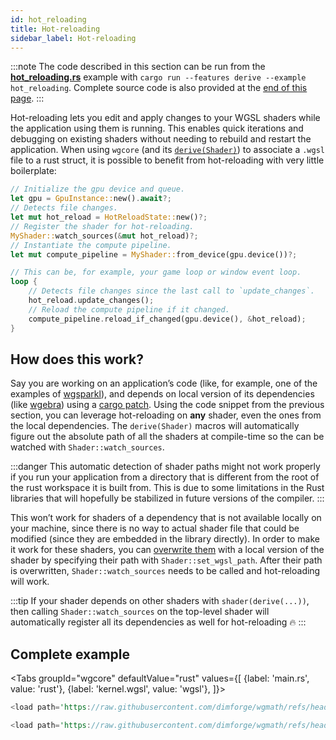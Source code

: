 ```yaml
---
id: hot_reloading
title: Hot-reloading
sidebar_label: Hot-reloading
---
```



:::note
The code described in this section can be run from the
[**hot_reloading.rs**](https://github.com/dimforge/wgmath/blob/main/crates/wgcore/examples/hot_reloading.rs) example with
`cargo run --features derive --example hot_reloading`. Complete source code is also provided at the
[end of this page](#complete-example).
:::

Hot-reloading lets you edit and apply changes to your WGSL shaders while the application using them is running. This
enables quick iterations and debugging on existing shaders without needing to rebuild and restart the application.
When using `wgcore` (and its [`derive(Shader)`](./shaders_composition.mdx)) to associate a `.wgsl` file to a rust struct,
it is possible to benefit from hot-reloading with very little boilerplate:

```rust
// Initialize the gpu device and queue.
let gpu = GpuInstance::new().await?;
// Detects file changes.
let mut hot_reload = HotReloadState::new()?;
// Register the shader for hot-reloading.
MyShader::watch_sources(&mut hot_reload)?;
// Instantiate the compute pipeline.
let mut compute_pipeline = MyShader::from_device(gpu.device())?;

// This can be, for example, your game loop or window event loop.
loop {
    // Detects file changes since the last call to `update_changes`.
    hot_reload.update_changes();
    // Reload the compute pipeline if it changed.
    compute_pipeline.reload_if_changed(gpu.device(), &hot_reload);
}
```

## How does this work?

Say you are working on an application’s code (like, for example, one of the examples of
[wgsparkl](https://github.com/dimforge/wgsparkl)), and depends on local version of its dependencies (like
[wgebra](https://github.com/dimforge/wgmath)) using a [cargo patch](https://doc.rust-lang.org/cargo/reference/overriding-dependencies.html).
Using the code snippet from the previous section, you can leverage hot-reloading on **any** shader, even the ones
from the local dependencies. The `derive(Shader)` macros will automatically figure out the absolute path of all the
shaders at compile-time so the can be watched with `Shader::watch_sources`.

:::danger
This automatic detection of shader paths might not work properly if you run your application from a directory that is
different from the root of the rust workspace it is built from. This is due to some limitations in the Rust libraries
that will hopefully be stabilized in future versions of the compiler.
:::

This won’t work for shaders of a dependency that is not available locally on your machine, since there is no way to
actual shader file that could be modified (since they are embedded in the library directly). In order to make it work
for these shaders, you can [overwrite them](./overwriting_shaders.mdx) with a local version of the shader by specifying
their path with `Shader::set_wgsl_path`. After their path is overwritten, `Shader::watch_sources` needs to be called
and hot-reloading will work.

:::tip
If your shader depends on other shaders with `shader(derive(...))`, then calling `Shader::watch_sources` on the
top-level shader will automatically register all its dependencies as well for hot-reloading :fire:
:::

## Complete example
<Tabs
groupId="wgcore"
defaultValue="rust"
values={[
{label: 'main.rs', value: 'rust'},
{label: 'kernel.wgsl', value: 'wgsl'},
]}>
<TabItem value="rust">

```rust
<load path='https://raw.githubusercontent.com/dimforge/wgmath/refs/heads/main/crates/wgcore/examples/hot_reloading.rs' />
```

  </TabItem>
  <TabItem value="wgsl">

```rust
<load path='https://raw.githubusercontent.com/dimforge/wgmath/refs/heads/main/crates/wgcore/examples/hot_reloading.wgsl' />
```

  </TabItem>
</Tabs>
